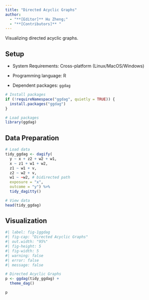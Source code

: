 ```yaml
---
title: "Directed Acyclic Graphs"
author:
  - "**[Editor]** Hu Zheng;"
  - "**[Contributors]** "
---
```


Visualizing directed acyclic graphs.

## Setup

-   System Requirements: Cross-platform (Linux/MacOS/Windows)

-   Programming language: R

-   Dependent packages: `ggdag`

```r
# Install packages
if (!requireNamespace("ggdag", quietly = TRUE)) {
  install.packages("ggdag")
}

# Load packages
library(ggdag)
```

## Data Preparation

```r
# Load data
tidy_ggdag <- dagify(
  y ~ x + z2 + w2 + w1,
  x ~ z1 + w1 + w2,
  z1 ~ w1 + v,
  z2 ~ w2 + v,
  w1 ~ ~w2, # bidirected path
  exposure = "x",
  outcome = "y") %>%
  tidy_dagitty()

# View data
head(tidy_ggdag)
```

## Visualization

```r
#| label: fig-1ggdag
#| fig-cap: "Directed Acyclic Graphs"
#| out.width: "95%"
#| fig-height: 5
#| fig-width: 5
#| warning: false
#| error: false
#| message: false

# Directed Acyclic Graphs
p <- ggdag(tidy_ggdag) +
  theme_dag() 

p
```

